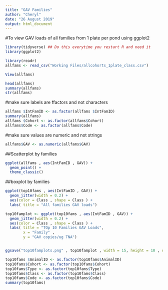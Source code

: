 ```yaml
---
title: "GAV Families"
author: "Cheryl"
date: "26 August 2019"
output: html_document
---
```


#To view GAV loads of all families from 1 plate per pond using ggplot2
```r
library(tidyverse) ## Do this everytime you restart R and need it
library(ggplot2)
```

```r
library(readr)
allfams <- read_csv("Working Files/allcohorts_1plate_class.csv")

View(allfams)

head(allfams)
summary(allfams)
str(allfams)
```

#make sure labels are ffactors and not characters

```r
allfams $IntFamID <- as.factor(allfams $IntFamID)
summary(allfams)
allfams $Cohort <- as.factor(allfams$Cohort)
allfams$Code <- as.factor(allfams$Code)
```

#make sure values are numeric and not strings

```r
allfams$GAV <- as.numeric(allfams$GAV)

```


##Scatterplot by families
```r
ggplot(allfams , aes(IntFamID , GAV)) +
  geom_point() +
  theme_classic()
```

##boxplot by families
```r
ggplot(top10fams , aes(IntFamID , GAV)) +
  geom_jitter(width = 0.2) +
  aes(color = Class , shape = Class ) +
  labs( title = "All families GAV loads")

top10famplot <- ggplot(top10fams , aes(IntFamID , GAV)) +
  geom_jitter(width = 0.2) +
  aes(color = Class , shape = Class ) +
  labs( title = "TOp 10 Families GAV Loads",
        x = "Family" , 
        y = "GAV copies/ug TNA")


ggsave("top10famplots.png" , top10famplot , width = 15, height = 10 , dpi = 300)
```


```r
top10fams $AnimalID <- as.factor(top10fams$AnimalID)
top10fams$Cohort <- as.factor(top10fams$Cohort)
top10fams$Type <- as.factor(top10fams$Type)
top10fams$Class <- as.factor(top10fams$Class)
top10fams$Code <- as.factor(top10fams$Code)
summary(top10fams)
```


